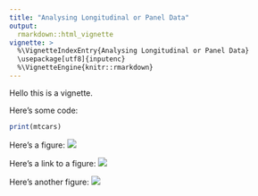---
title: "Analysing Longitudinal or Panel Data"
output: 
  rmarkdown::html_vignette
vignette: >
  %\VignetteIndexEntry{Analysing Longitudinal or Panel Data}
  \usepackage[utf8]{inputenc}
  %\VignetteEngine{knitr::rmarkdown}
---

Hello this is a vignette.

Here's some code:

```{r}
print(mtcars)
```

Here's a figure: ![](hex-conductor.png)

Here's a link to a figure: <img src="https://raw.githubusercontent.com/etiennebacher/conductor/master/hex-conductor.png">

Here's another figure: ![](figures/hex-conductor-2.png)

